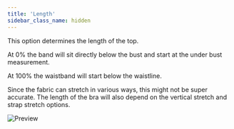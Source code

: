 ```yaml
---
title: 'Length'
sidebar_class_name: hidden
---
```


This option determines the length of the top.

At 0% the band will sit directly below the bust and start at the under bust measurement.

At 100% the waistband will start below the waistline.

Since the fabric can stretch in various ways, this might not be super accurate.
The length of the bra will also depend on the vertical stretch and strap stretch options.

![Preview](../length.svg)
